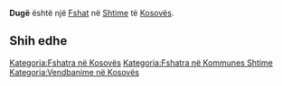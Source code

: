 {{Fshat në Kosovës
 | Emri                = Dugë
| sqi_N_name = Dugë
| sqi_N_FULL_NAME_RO = Dugë
| sqi_N_FULL_NAME_ND_RO = Duge
| sqi_N_SORT_NAME_RG = DUGE
| sqi_N_FULL_NAME_RG = Dugë
| sqi_N_FULL_NAME_ND_RG = Duge
| sqi_V_name = Dukë
| sqi_V_FULL_NAME_RO = Dukë
| sqi_V_FULL_NAME_ND_RO = Duke
| sqi_V_SORT_NAME_RG = DUKE
| sqi_V_FULL_NAME_RG = Dukë
| sqi_V_FULL_NAME_ND_RG = Duke
| srp_N_name = Duga
| srp_N_FULL_NAME_RO = Duga
| srp_N_FULL_NAME_ND_RO = Duga
| srp_N_SORT_NAME_RG = DUGA
| srp_N_FULL_NAME_RG = Duga
| srp_N_FULL_NAME_ND_RG = Duga
| srp_NS_name = Дуга
| srp_NS_FULL_NAME_RO = Дуга
| srp_NS_FULL_NAME_ND_RO = Дуга
| srp_NS_SORT_NAME_RG = ДУГА
| srp_NS_FULL_NAME_RG = Дуга
| srp_NS_FULL_NAME_ND_RG = Дуга

 | Emri (Rasa dhanore) = 
 | Figura              = 
 | Shteti              = Kosovo
 | Komuna              = Shtime
 | Kodi postar         = 
 | Sipërfaqja          = 

 | Popullsia           = 

 | Regj. i popullsisë  = 
 | Dend. e popullsisë  = 
 | Faqja zyrtare       = 
 <!--- Koordinatat ----> 
 | Gjerësia            = 42.461111
 | Gjatësia            = 20.930833
 | Lartësia            = 
}}
'''Dugë''' është një [[Fshat]] në [[Shtime]] të [[Kosovës]].

<!-- == Gjeografia == -->
<!-- == Historia == -->
<!-- == Demografia == -->
== Shih edhe ==
{{Komuna Shtime}}
{{Kosovo-Administrata-Cung}}

[[Kategoria:Fshatra në Kosovës]]
[[Kategoria:Fshatra në Kommunes Shtime]]
[[Kategoria:Vendbanime në Kosovës]]